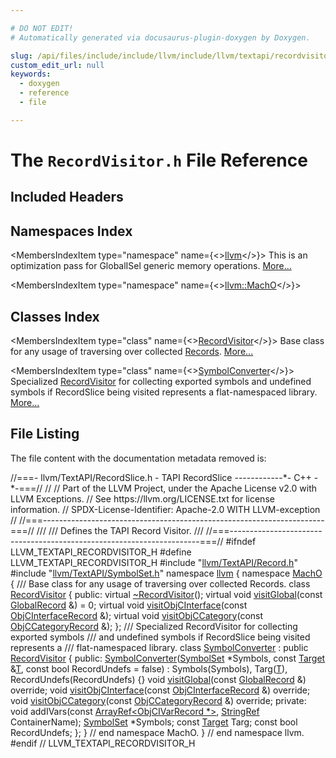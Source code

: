 ```yaml
---

# DO NOT EDIT!
# Automatically generated via docusaurus-plugin-doxygen by Doxygen.

slug: /api/files/include/include/llvm/include/llvm/textapi/recordvisitor-h
custom_edit_url: null
keywords:
  - doxygen
  - reference
  - file

---
```





# The `RecordVisitor.h` File Reference

<DoxygenPage pluginConfig={pluginConfig}>



## Included Headers

<IncludesList>
<IncludesListItem
  filePath="llvm/TextAPI/Record.h"
  permalink="/docs/api/files/include/include/llvm/include/llvm/textapi/record-h"
  isLocal="true" />
<IncludesListItem
  filePath="llvm/TextAPI/SymbolSet.h"
  permalink="/docs/api/files/include/include/llvm/include/llvm/textapi/symbolset-h"
  isLocal="true" />
</IncludesList>

## Namespaces Index

<MembersIndex>

<MembersIndexItem
  type="namespace"
  name={<><a href="/docs/api/namespaces/llvm">llvm</a></>}>
This is an optimization pass for GlobalISel generic memory operations. <a href="/docs/api/namespaces/llvm/#details">More...</a>
</MembersIndexItem>

<MembersIndexItem
  type="namespace"
  name={<><a href="/docs/api/namespaces/llvm/macho">llvm::MachO</a></>}>
</MembersIndexItem>

</MembersIndex>

## Classes Index

<MembersIndex>

<MembersIndexItem
  type="class"
  name={<><a href="/docs/api/classes/llvm/macho/recordvisitor">RecordVisitor</a></>}>
Base class for any usage of traversing over collected <a href="/docs/api/namespaces/llvm/macho/#ab5b5510db9083f228e5929bf5ad0f717">Records</a>. <a href="/docs/api/classes/llvm/macho/recordvisitor/#details">More...</a>
</MembersIndexItem>

<MembersIndexItem
  type="class"
  name={<><a href="/docs/api/classes/llvm/macho/symbolconverter">SymbolConverter</a></>}>
Specialized <a href="/docs/api/classes/llvm/macho/recordvisitor">RecordVisitor</a> for collecting exported symbols and undefined symbols if RecordSlice being visited represents a flat-namespaced library. <a href="/docs/api/classes/llvm/macho/symbolconverter/#details">More...</a>
</MembersIndexItem>

</MembersIndex>


## File Listing

The file content with the documentation metadata removed is:

<ProgramListing>

<Link id="l00001" /><CodeLine lineNumber="1"><span class="doxyHighlightComment">//===- llvm/TextAPI/RecordSlice.h - TAPI RecordSlice ------------&#42;- C++ -&#42;-===//</span></CodeLine>
<Link id="l00002" /><CodeLine lineNumber="2"><span class="doxyHighlightComment">//</span></CodeLine>
<Link id="l00003" /><CodeLine lineNumber="3"><span class="doxyHighlightComment">// Part of the LLVM Project, under the Apache License v2.0 with LLVM Exceptions.</span></CodeLine>
<Link id="l00004" /><CodeLine lineNumber="4"><span class="doxyHighlightComment">// See https://llvm.org/LICENSE.txt for license information.</span></CodeLine>
<Link id="l00005" /><CodeLine lineNumber="5"><span class="doxyHighlightComment">// SPDX-License-Identifier: Apache-2.0 WITH LLVM-exception</span></CodeLine>
<Link id="l00006" /><CodeLine lineNumber="6"><span class="doxyHighlightComment">//</span></CodeLine>
<Link id="l00007" /><CodeLine lineNumber="7"><span class="doxyHighlightComment">//===----------------------------------------------------------------------===//</span></CodeLine>
<Link id="l00008" /><CodeLine lineNumber="8"><span class="doxyHighlightComment">///</span></CodeLine>
<Link id="l00009" /><CodeLine lineNumber="9"><span class="doxyHighlightComment">/// Defines the TAPI Record Visitor.</span></CodeLine>
<Link id="l00010" /><CodeLine lineNumber="10"><span class="doxyHighlightComment">///</span></CodeLine>
<Link id="l00011" /><CodeLine lineNumber="11"><span class="doxyHighlightComment">//===----------------------------------------------------------------------===//</span></CodeLine>
<Link id="l00012" /><CodeLine lineNumber="12"></CodeLine>
<Link id="l00013" /><CodeLine lineNumber="13"><span class="doxyHighlightPreprocessor">#ifndef LLVM&#95;TEXTAPI&#95;RECORDVISITOR&#95;H</span></CodeLine>
<Link id="l00014" /><CodeLine lineNumber="14"><span class="doxyHighlightPreprocessor">#define LLVM&#95;TEXTAPI&#95;RECORDVISITOR&#95;H</span></CodeLine>
<Link id="l00015" /><CodeLine lineNumber="15"></CodeLine>
<Link id="l00016" /><CodeLine lineNumber="16"><span class="doxyHighlightPreprocessor">#include &quot;<a href="/docs/api/files/include/include/llvm/include/llvm/textapi/record-h">llvm/TextAPI/Record.h</a>&quot;</span></CodeLine>
<Link id="l00017" /><CodeLine lineNumber="17"><span class="doxyHighlightPreprocessor">#include &quot;<a href="/docs/api/files/include/include/llvm/include/llvm/textapi/symbolset-h">llvm/TextAPI/SymbolSet.h</a>&quot;</span></CodeLine>
<Link id="l00018" /><CodeLine lineNumber="18"></CodeLine>
<Link id="l00019" /><CodeLine lineNumber="19"><span class="doxyHighlightKeyword">namespace </span><span class="doxyHighlight"><a href="/docs/api/namespaces/llvm">llvm</a> &#123;</span></CodeLine>
<Link id="l00020" /><CodeLine lineNumber="20"><span class="doxyHighlightKeyword">namespace </span><span class="doxyHighlight"><a href="/docs/api/namespaces/llvm/macho">MachO</a> &#123;</span></CodeLine>
<Link id="l00021" /><CodeLine lineNumber="21"></CodeLine>
<Link id="l00022" /><CodeLine lineNumber="22"><span class="doxyHighlightComment">/// Base class for any usage of traversing over collected Records.</span></CodeLine>
<Link id="l00023" /><CodeLine lineNumber="23" lineLink="/docs/api/classes/llvm/macho/recordvisitor"><span class="doxyHighlightKeyword">class </span><span class="doxyHighlight"><a href="/docs/api/classes/llvm/macho/recordvisitor">RecordVisitor</a> &#123;</span></CodeLine>
<Link id="l00024" /><CodeLine lineNumber="24"><span class="doxyHighlightKeyword">public</span><span class="doxyHighlight">:</span></CodeLine>
<Link id="l00025" /><CodeLine lineNumber="25"><span class="doxyHighlight">  </span><span class="doxyHighlightKeyword">virtual</span><span class="doxyHighlight"> <a href="/docs/api/classes/llvm/macho/recordvisitor/#af1c85536663120ecdb530534c2ed9050">~RecordVisitor</a>();</span></CodeLine>
<Link id="l00026" /><CodeLine lineNumber="26"></CodeLine>
<Link id="l00027" /><CodeLine lineNumber="27" lineLink="/docs/api/classes/llvm/macho/recordvisitor/#a021d3ad41a5f0452cf75f7475b205064"><span class="doxyHighlight">  </span><span class="doxyHighlightKeyword">virtual</span><span class="doxyHighlight"> </span><span class="doxyHighlightKeywordType">void</span><span class="doxyHighlight"> <a href="/docs/api/classes/llvm/macho/recordvisitor/#a021d3ad41a5f0452cf75f7475b205064">visitGlobal</a>(</span><span class="doxyHighlightKeyword">const</span><span class="doxyHighlight"> <a href="/docs/api/classes/llvm/macho/globalrecord">GlobalRecord</a> &amp;) = 0;</span></CodeLine>
<Link id="l00028" /><CodeLine lineNumber="28"><span class="doxyHighlight">  </span><span class="doxyHighlightKeyword">virtual</span><span class="doxyHighlight"> </span><span class="doxyHighlightKeywordType">void</span><span class="doxyHighlight"> <a href="/docs/api/classes/llvm/macho/recordvisitor/#ae326b1ef70ca38596c3a16d3ab951fe8">visitObjCInterface</a>(</span><span class="doxyHighlightKeyword">const</span><span class="doxyHighlight"> <a href="/docs/api/classes/llvm/macho/objcinterfacerecord">ObjCInterfaceRecord</a> &amp;);</span></CodeLine>
<Link id="l00029" /><CodeLine lineNumber="29"><span class="doxyHighlight">  </span><span class="doxyHighlightKeyword">virtual</span><span class="doxyHighlight"> </span><span class="doxyHighlightKeywordType">void</span><span class="doxyHighlight"> <a href="/docs/api/classes/llvm/macho/recordvisitor/#a95279e0a85f341556282e8d7b13672e2">visitObjCCategory</a>(</span><span class="doxyHighlightKeyword">const</span><span class="doxyHighlight"> <a href="/docs/api/classes/llvm/macho/objccategoryrecord">ObjCCategoryRecord</a> &amp;);</span></CodeLine>
<Link id="l00030" /><CodeLine lineNumber="30"><span class="doxyHighlight">&#125;;</span></CodeLine>
<Link id="l00031" /><CodeLine lineNumber="31"></CodeLine>
<Link id="l00032" /><CodeLine lineNumber="32"><span class="doxyHighlightComment">/// Specialized RecordVisitor for collecting exported symbols</span></CodeLine>
<Link id="l00033" /><CodeLine lineNumber="33"><span class="doxyHighlightComment">/// and undefined symbols if RecordSlice being visited represents a</span></CodeLine>
<Link id="l00034" /><CodeLine lineNumber="34"><span class="doxyHighlightComment">/// flat-namespaced library.</span></CodeLine>
<Link id="l00035" /><CodeLine lineNumber="35" lineLink="/docs/api/classes/llvm/macho/symbolconverter"><span class="doxyHighlightKeyword">class </span><span class="doxyHighlight"><a href="/docs/api/classes/llvm/macho/symbolconverter/#ab4abeb7cd0f05ef5dd33e10bdf2d28a6">SymbolConverter</a> : </span><span class="doxyHighlightKeyword">public</span><span class="doxyHighlight"> <a href="/docs/api/classes/llvm/macho/recordvisitor">RecordVisitor</a> &#123;</span></CodeLine>
<Link id="l00036" /><CodeLine lineNumber="36"><span class="doxyHighlightKeyword">public</span><span class="doxyHighlight">:</span></CodeLine>
<Link id="l00037" /><CodeLine lineNumber="37" lineLink="/docs/api/classes/llvm/macho/symbolconverter/#ab4abeb7cd0f05ef5dd33e10bdf2d28a6"><span class="doxyHighlight">  <a href="/docs/api/classes/llvm/macho/symbolconverter/#ab4abeb7cd0f05ef5dd33e10bdf2d28a6">SymbolConverter</a>(<a href="/docs/api/classes/llvm/macho/symbolset">SymbolSet</a> &#42;Symbols, </span><span class="doxyHighlightKeyword">const</span><span class="doxyHighlight"> <a href="/docs/api/classes/llvm/macho/target">Target</a> &amp;<a href="/docs/api/files/lib/lib/target/lib/target/mips/mips16isellowering-cpp/#a0acb682b8260ab1c60b918599864e2e5">T</a>,</span></CodeLine>
<Link id="l00038" /><CodeLine lineNumber="38"><span class="doxyHighlight">                  </span><span class="doxyHighlightKeyword">const</span><span class="doxyHighlight"> </span><span class="doxyHighlightKeywordType">bool</span><span class="doxyHighlight"> RecordUndefs = </span><span class="doxyHighlightKeyword">false</span><span class="doxyHighlight">)</span></CodeLine>
<Link id="l00039" /><CodeLine lineNumber="39"><span class="doxyHighlight">      : Symbols(Symbols), Targ(<a href="/docs/api/files/lib/lib/target/lib/target/mips/mips16isellowering-cpp/#a0acb682b8260ab1c60b918599864e2e5">T</a>), RecordUndefs(RecordUndefs) &#123;&#125;</span></CodeLine>
<Link id="l00040" /><CodeLine lineNumber="40"><span class="doxyHighlight">  </span><span class="doxyHighlightKeywordType">void</span><span class="doxyHighlight"> <a href="/docs/api/classes/llvm/macho/symbolconverter/#ab3e40f86314ef9875bfd12cd2eab9b5e">visitGlobal</a>(</span><span class="doxyHighlightKeyword">const</span><span class="doxyHighlight"> <a href="/docs/api/classes/llvm/macho/globalrecord">GlobalRecord</a> &amp;) </span><span class="doxyHighlightKeyword">override</span><span class="doxyHighlight">;</span></CodeLine>
<Link id="l00041" /><CodeLine lineNumber="41"><span class="doxyHighlight">  </span><span class="doxyHighlightKeywordType">void</span><span class="doxyHighlight"> <a href="/docs/api/classes/llvm/macho/symbolconverter/#a212640fcd49c76726374251900489631">visitObjCInterface</a>(</span><span class="doxyHighlightKeyword">const</span><span class="doxyHighlight"> <a href="/docs/api/classes/llvm/macho/objcinterfacerecord">ObjCInterfaceRecord</a> &amp;) </span><span class="doxyHighlightKeyword">override</span><span class="doxyHighlight">;</span></CodeLine>
<Link id="l00042" /><CodeLine lineNumber="42"><span class="doxyHighlight">  </span><span class="doxyHighlightKeywordType">void</span><span class="doxyHighlight"> <a href="/docs/api/classes/llvm/macho/symbolconverter/#a4821f93278208c868cd078fb8afc2746">visitObjCCategory</a>(</span><span class="doxyHighlightKeyword">const</span><span class="doxyHighlight"> <a href="/docs/api/classes/llvm/macho/objccategoryrecord">ObjCCategoryRecord</a> &amp;) </span><span class="doxyHighlightKeyword">override</span><span class="doxyHighlight">;</span></CodeLine>
<Link id="l00043" /><CodeLine lineNumber="43"></CodeLine>
<Link id="l00044" /><CodeLine lineNumber="44"><span class="doxyHighlightKeyword">private</span><span class="doxyHighlight">:</span></CodeLine>
<Link id="l00045" /><CodeLine lineNumber="45"><span class="doxyHighlight">  </span><span class="doxyHighlightKeywordType">void</span><span class="doxyHighlight"> addIVars(</span><span class="doxyHighlightKeyword">const</span><span class="doxyHighlight"> <a href="/docs/api/classes/llvm/arrayref">ArrayRef&lt;ObjCIVarRecord &#42;&gt;</a>, <a href="/docs/api/classes/llvm/stringref">StringRef</a> ContainerName);</span></CodeLine>
<Link id="l00046" /><CodeLine lineNumber="46"><span class="doxyHighlight">  <a href="/docs/api/classes/llvm/macho/symbolset">SymbolSet</a> &#42;Symbols;</span></CodeLine>
<Link id="l00047" /><CodeLine lineNumber="47"><span class="doxyHighlight">  </span><span class="doxyHighlightKeyword">const</span><span class="doxyHighlight"> <a href="/docs/api/classes/llvm/macho/target">Target</a> Targ;</span></CodeLine>
<Link id="l00048" /><CodeLine lineNumber="48"><span class="doxyHighlight">  </span><span class="doxyHighlightKeyword">const</span><span class="doxyHighlight"> </span><span class="doxyHighlightKeywordType">bool</span><span class="doxyHighlight"> RecordUndefs;</span></CodeLine>
<Link id="l00049" /><CodeLine lineNumber="49"><span class="doxyHighlight">&#125;;</span></CodeLine>
<Link id="l00050" /><CodeLine lineNumber="50"></CodeLine>
<Link id="l00051" /><CodeLine lineNumber="51"><span class="doxyHighlight">&#125; </span><span class="doxyHighlightComment">// end namespace MachO.</span></CodeLine>
<Link id="l00052" /><CodeLine lineNumber="52"><span class="doxyHighlight">&#125; </span><span class="doxyHighlightComment">// end namespace llvm.</span></CodeLine>
<Link id="l00053" /><CodeLine lineNumber="53"></CodeLine>
<Link id="l00054" /><CodeLine lineNumber="54"><span class="doxyHighlightPreprocessor">#endif </span><span class="doxyHighlightComment">// LLVM&#95;TEXTAPI&#95;RECORDVISITOR&#95;H</span></CodeLine>

</ProgramListing>


</DoxygenPage>
